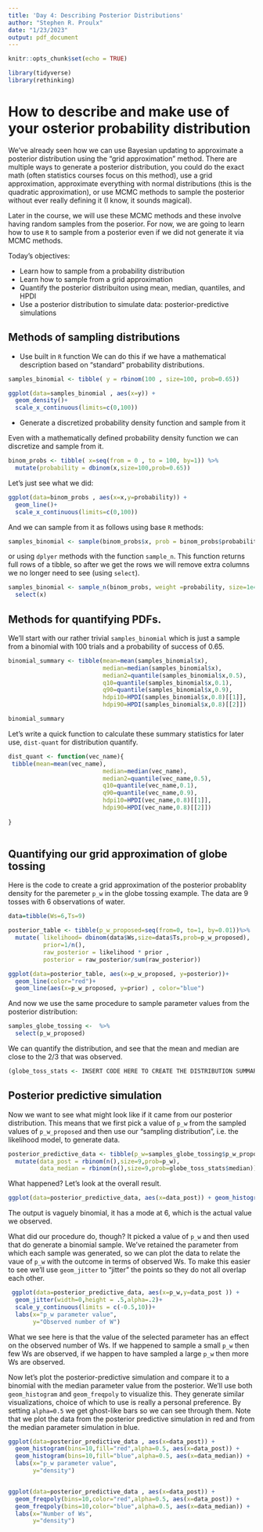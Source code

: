 ```yaml
---
title: 'Day 4: Describing Posterior Distributions'
author: "Stephen R. Proulx"
date: "1/23/2023"
output: pdf_document
---
```


```r
knitr::opts_chunk$set(echo = TRUE)

library(tidyverse)
library(rethinking)
```

# How to describe and make use of your osterior probability distribution
We've already seen how we can use Bayesian updating to approximate a posterior distribution using the "grid approximation" method. There are multiple ways to generate a posterior distribution, you could do the exact math (often statistics courses focus on this method), use a grid approximation, approximate everything with normal distributions (this is the quadratic approximation), or use MCMC methods to sample the posterior without ever really defining it (I know, it sounds magical). 

Later in the course, we will use these MCMC methods and these involve having random samples from the poserior. For now, we are going to learn how to use `R` to sample from a posterior even if we did not generate it via MCMC methods. 

Today's objectives:  

* Learn how to sample from a probability distribution  
* Learn how to sample from a grid approximation  
* Quantify the posterior distribuiton using mean, median, quantiles, and HPDI
* Use a posterior distribution to simulate data: posterior-predictive simulations  


## Methods of sampling distributions  

* Use built in `R` function
We can do this if we have a mathematical description based on "standard" probability distributions.

```r
samples_binomial <- tibble( y = rbinom(100 , size=100, prob=0.65))
```

```r
ggplot(data=samples_binomial , aes(x=y)) +
  geom_density()+
  scale_x_continuous(limits=c(0,100))
```



* Generate a discretized probability density function and sample from it  

Even with a mathematically defined probability density function we can discretize and sample from it.

```r
binom_probs <- tibble( x=seq(from = 0 , to = 100, by=1)) %>%
  mutate(probability = dbinom(x,size=100,prob=0.65)) 

```

Let's just see what we did:
```r
ggplot(data=binom_probs , aes(x=x,y=probability)) +
  geom_line()+
  scale_x_continuous(limits=c(0,100))
```


And we can sample from it as follows using base `R` methods:
```r
samples_binomial <- sample(binom_probs$x, prob = binom_probs$probability, size=1e4, replace=TRUE)
```

or using `dplyer` methods with the function `sample_n`. This function returns full rows of a tibble, so after we get the rows we will remove extra columns we no longer need to see (using `select`). 
```r
samples_binomial <- sample_n(binom_probs, weight =probability, size=1e4, replace=TRUE) %>%
  select(x)
```




## Methods for quantifying PDFs.
We'll start with our rather trivial `samples_binomial` which is just a sample from a binomial with 100 trials and a probability of success of 0.65.

```r
binomial_summary <- tibble(mean=mean(samples_binomial$x),
                           median=median(samples_binomial$x),
                           median2=quantile(samples_binomial$x,0.5),
                           q10=quantile(samples_binomial$x,0.1),
                           q90=quantile(samples_binomial$x,0.9),
                           hdpi10=HPDI(samples_binomial$x,0.8)[[1]],
                           hdpi90=HPDI(samples_binomial$x,0.8)[[2]])  

binomial_summary
```



Let's write a quick function to calculate these summary statistics for later use, `dist-quant` for distribution quantify.
```r
dist_quant <- function(vec_name){
 tibble(mean=mean(vec_name),
                           median=median(vec_name),
                           median2=quantile(vec_name,0.5),
                           q10=quantile(vec_name,0.1),
                           q90=quantile(vec_name,0.9),
                           hdpi10=HPDI(vec_name,0.8)[[1]],
                           hdpi90=HPDI(vec_name,0.8)[[2]])
  
} 
 
```




##  Quantifying our grid approximation of globe tossing 

Here is the code to create a grid approximation of the posterior probablity density for the paremeter `p_w` in the globe tossing example. The data are 9 tosses with 6 observations of water.

```r
data=tibble(Ws=6,Ts=9)

posterior_table <- tibble(p_w_proposed=seq(from=0, to=1, by=0.01))%>%
  mutate( likelihood= dbinom(data$Ws,size=data$Ts,prob=p_w_proposed),
          prior=1/n(),
          raw_posterior = likelihood * prior , 
          posterior = raw_posterior/sum(raw_posterior))

```

```r
ggplot(data=posterior_table, aes(x=p_w_proposed, y=posterior))+
  geom_line(color="red")+
  geom_line(aes(x=p_w_proposed, y=prior) , color="blue")
```
 

And now we use the same procedure to sample parameter values from the posterior distribution:


```r
samples_globe_tossing <-  %>%
  select(p_w_proposed)
```


We can quantify the distribution, and see that the mean and median are close to the 2/3 that was observed. 
```r
(globe_toss_stats <- INSERT CODE HERE TO CREATE THE DISTRIBUTION SUMMARY)
```



## Posterior predictive simulation
Now we want to see what might look like if it came from our posterior distribution. This means that we first pick a value of `p_w` from the sampled values of `p_w_proposed` and then use our "sampling distribution", i.e. the likelihood model, to generate data.

```r
 

posterior_predictive_data <- tibble(p_w=samples_globe_tossing$p_w_proposed) %>%
  mutate(data_post = rbinom(n(),size=9,prob=p_w),
         data_median = rbinom(n(),size=9,prob=globe_toss_stats$median))  
```

What happened? Let's look at the overall result. 
```r
ggplot(data=posterior_predictive_data, aes(x=data_post)) + geom_histogram(bins=10)
```

The output is vaguely binomial, it has a mode at 6, which is the actual value we observed. 

What did our procedure do, though? It picked a value of `p_w` and then used that do generate a binomial sample. We've retained the parameter from which each sample was generated, so we can plot the data to relate the vaue of `p_w` with the outcome in terms of observed Ws. To make this easier to see we'll use `geom_jitter` to "jitter" the points so they do not all overlap each other. 

```r
 ggplot(data=posterior_predictive_data, aes(x=p_w,y=data_post )) + 
  geom_jitter(width=0,height = .5,alpha=.2)+
  scale_y_continuous(limits = c(-0.5,10))+
  labs(x="p_w parameter value",
       y="Observed number of W")
```
What we see here is that the value of the selected parameter has an effect on the observed number of Ws. If we happened to sample a small `p_w` then few Ws are observed, if we happen to have sampled a large `p_w` then more Ws are observed. 


Now let's plot the posterior-predictive simulation and compare it to a binomial with the median parameter value from the posterior. We'll use both `geom_histogram` and `geom_freqpoly` to visualize this. They generate similar visualizations, choice of which to use is really a personal preference. By setting `alpha=0.5` we get ghost-like bars so we can see through them. Note that we plot the data from the posterior predictive simulation in red and from the median parameter simulation in blue.  

```r
ggplot(data=posterior_predictive_data , aes(x=data_post)) + 
  geom_histogram(bins=10,fill="red",alpha=0.5, aes(x=data_post)) +
  geom_histogram(bins=10,fill="blue",alpha=0.5, aes(x=data_median)) +
  labs(x="p_w parameter value",
       y="density")


ggplot(data=posterior_predictive_data , aes(x=data_post)) + 
  geom_freqpoly(bins=10,color="red",alpha=0.5, aes(x=data_post)) +
  geom_freqpoly(bins=10,color="blue",alpha=0.5, aes(x=data_median)) +
  labs(x="Number of Ws",
       y="density")
```

